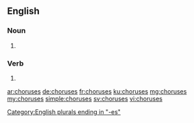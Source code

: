 ==English==

===Noun===
{{head|en|plural}}

# {{plural of|chorus|lang=en|nocat=1}}

===Verb===
{{head|en}}

# {{en-third-person singular of|chorus}}

[[Category:English plurals ending in "-es"]]

[[ar:choruses]]
[[de:choruses]]
[[fr:choruses]]
[[ku:choruses]]
[[mg:choruses]]
[[my:choruses]]
[[simple:choruses]]
[[sv:choruses]]
[[vi:choruses]]